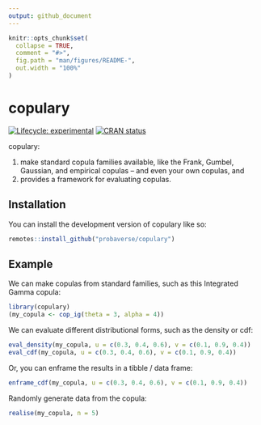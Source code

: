 ```yaml
---
output: github_document
---
```


<!-- README.md is generated from README.Rmd. Please edit that file -->

```r
knitr::opts_chunk$set(
  collapse = TRUE,
  comment = "#>",
  fig.path = "man/figures/README-",
  out.width = "100%"
)
```

# copulary

<!-- badges: start -->
[![Lifecycle: experimental](https://img.shields.io/badge/lifecycle-experimental-orange.svg)](https://lifecycle.r-lib.org/articles/stages.html#experimental)
[![CRAN status](https://www.r-pkg.org/badges/version/copulary)](https://CRAN.R-project.org/package=copulary)
<!-- badges: end -->

copulary:

1. make standard copula families available, like the Frank, Gumbel, Gaussian, and empirical copulas -- and even your own copulas, and
2. provides a framework for evaluating copulas.

## Installation

You can install the development version of copulary like so:

``` r
remotes::install_github("probaverse/copulary")
```

## Example

We can make copulas from standard families, such as this Integrated Gamma copula:

```r
library(copulary)
(my_copula <- cop_ig(theta = 3, alpha = 4))
```

We can evaluate different distributional forms, such as the density or cdf:

```r
eval_density(my_copula, u = c(0.3, 0.4, 0.6), v = c(0.1, 0.9, 0.4))
eval_cdf(my_copula, u = c(0.3, 0.4, 0.6), v = c(0.1, 0.9, 0.4))
```

Or, you can enframe the results in a tibble / data frame:

```r
enframe_cdf(my_copula, u = c(0.3, 0.4, 0.6), v = c(0.1, 0.9, 0.4))
```

Randomly generate data from the copula:

```r
realise(my_copula, n = 5)
```

